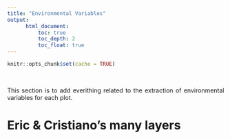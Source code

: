 ```yaml
---
title: "Environmental Variables"
output: 
      html_document:
          toc: true
          toc_depth: 2
          toc_float: true
---
```



```r
knitr::opts_chunk$set(cache = TRUE)
```

<style>
body {
text-align: justify}
</style>

<br>

This section is to add everithing related to the extraction of environmental variables for each plot.

# Eric & Cristiano's many layers

<br><br><br><br><br><br><br>





